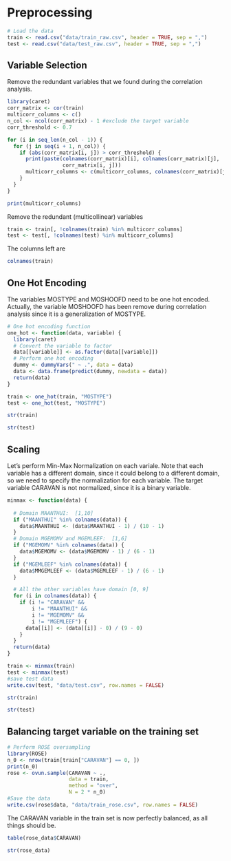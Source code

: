 # Preprocessing

```r
# Load the data
train <- read.csv("data/train_raw.csv", header = TRUE, sep = ",")
test <- read.csv("data/test_raw.csv", header = TRUE, sep = ",")
```

## Variable Selection
Remove the redundant variables that we found during the correlation analysis.
```r
library(caret)
corr_matrix <- cor(train)
multicorr_columns <- c()
n_col <- ncol(corr_matrix) - 1 #exclude the target variable
corr_threshold <- 0.7

for (i in seq_len(n_col - 1)) {
  for (j in seq(i + 1, n_col)) {
    if (abs(corr_matrix[i, j]) > corr_threshold) {
      print(paste(colnames(corr_matrix)[i], colnames(corr_matrix)[j],
                  corr_matrix[i, j]))
      multicorr_columns <- c(multicorr_columns, colnames(corr_matrix)[j])
    }
  }
}

print(multicorr_columns)
```

Remove the redundant (multicollinear) variables
```r
train <- train[, !colnames(train) %in% multicorr_columns]
test <- test[, !colnames(test) %in% multicorr_columns]
```

The columns left are
```r
colnames(train)
```

## One Hot Encoding
The variables MOSTYPE and MOSHOOFD need to be one hot encoded. Actually, the variable MOSHOOFD has been remove during correlation analysis since it is a generalization of MOSTYPE.
```r
# One hot encoding function
one_hot <- function(data, variable) {
  library(caret)
  # Convert the variable to factor
  data[[variable]] <- as.factor(data[[variable]])
  # Perform one hot encoding
  dummy <- dummyVars(" ~ .", data = data)
  data <- data.frame(predict(dummy, newdata = data))
  return(data)
}

train <- one_hot(train, "MOSTYPE")
test <- one_hot(test, "MOSTYPE")
```

```r
str(train)
```

```r
str(test)
```


## Scaling

Let's perform Min-Max Normalization on each variale. Note that each variable has a different domain, since it could belong to a different domain, so we need to specify the normalization for each variable.
The target variable CARAVAN is not normalized, since it is a binary variable.

```r
minmax <- function(data) {
  
  # Domain MAANTHUI:  [1,10]
  if ("MAANTHUI" %in% colnames(data)) {
    data$MAANTHUI <- (data$MAANTHUI - 1) / (10 - 1)
  }
  # Domain MGEMOMV and MGEMLEEF:  [1,6]
  if ("MGEMOMV" %in% colnames(data)) {
    data$MGEMOMV <- (data$MGEMOMV - 1) / (6 - 1)
  }
  if ("MGEMLEEF" %in% colnames(data)) {
    data$MMGEMLEEF <- (data$MGEMLEEF - 1) / (6 - 1)
  }

  # All the other variables have domain [0, 9]
  for (i in colnames(data)) {
    if (i != "CARAVAN" &&
        i != "MAANTHUI" &&
        i != "MGEMOMV" &&
        i != "MGEMLEEF") {
      data[[i]] <- (data[[i]] - 0) / (9 - 0)
    }
  }
  return(data)
}

train <- minmax(train)
test <- minmax(test)
#save test data
write.csv(test, "data/test.csv", row.names = FALSE)
```
```r
str(train)
```

```r
str(test)
```

## Balancing target variable on the training set

```r
# Perform ROSE oversampling
library(ROSE)
n_0 <- nrow(train[train["CARAVAN"] == 0, ])
print(n_0)
rose <- ovun.sample(CARAVAN ~ .,
                    data = train,
                    method = "over",
                    N = 2 * n_0)
#Save the data
write.csv(rose$data, "data/train_rose.csv", row.names = FALSE)
```
The CARAVAN variable in the train set is now perfectly balanced, as all things should be.

```r
table(rose_data$CARAVAN)
```

```r
str(rose_data)
```